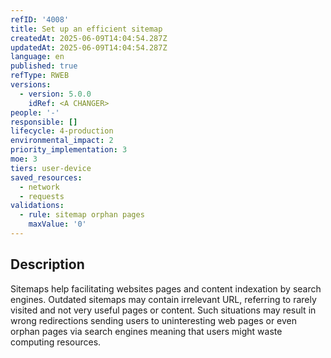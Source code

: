 ```yaml
---
refID: '4008'
title: Set up an efficient sitemap
createdAt: 2025-06-09T14:04:54.287Z
updatedAt: 2025-06-09T14:04:54.287Z
language: en
published: true
refType: RWEB
versions:
  - version: 5.0.0
    idRef: <A CHANGER>
people: '-'
responsible: []
lifecycle: 4-production
environmental_impact: 2
priority_implementation: 3
moe: 3
tiers: user-device
saved_resources:
  - network
  - requests
validations:
  - rule: sitemap orphan pages
    maxValue: '0'
---
```


## Description

Sitemaps help facilitating websites pages and content indexation by search engines. Outdated sitemaps may contain irrelevant URL, referring to rarely visited and not very useful pages or content. Such situations may result in wrong redirections sending users to uninteresting web pages or even orphan pages via search engines meaning that users might waste computing resources.
